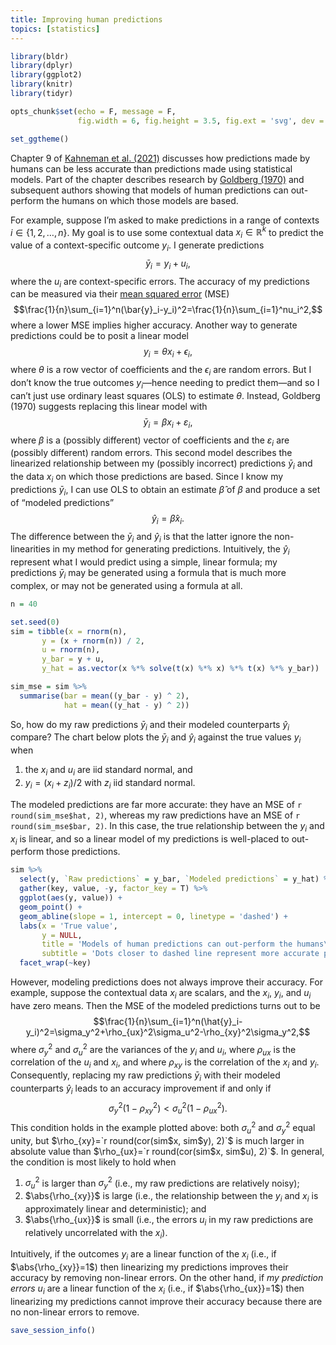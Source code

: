 ```yaml
---
title: Improving human predictions
topics: [statistics]
---
```


```r
library(bldr)
library(dplyr)
library(ggplot2)
library(knitr)
library(tidyr)

opts_chunk$set(echo = F, message = F,
               fig.width = 6, fig.height = 3.5, fig.ext = 'svg', dev = 'svg')

set_ggtheme()
```

Chapter 9 of [Kahneman et al. (2021)](https://readnoise.com) discusses how predictions made by humans can be less accurate than predictions made using statistical models.
Part of the chapter describes research by [Goldberg (1970)](https://doi.org/10.1037/h0029230) and subsequent authors showing that models of human predictions can out-perform the humans on which those models are based.

For example, suppose I'm asked to make predictions in a range of contexts $i\in\{1,2,\ldots,n\}$.
My goal is to use some contextual data $x_i\in\mathbb{R}^k$ to predict the value of a context-specific outcome $y_i$.
I generate predictions
$$\newcommand{\abs}[1]{\lvert#1\rvert}
\bar{y}_i=y_i+u_i,$$
where the $u_i$ are context-specific errors.
The accuracy of my predictions can be measured via their [mean squared error](https://en.wikipedia.org/wiki/Mean_squared_error) (MSE)
$$\frac{1}{n}\sum_{i=1}^n(\bar{y}_i-y_i)^2=\frac{1}{n}\sum_{i=1}^nu_i^2,$$
where a lower MSE implies higher accuracy.
Another way to generate predictions could be to posit a linear model
$$y_i=\theta x_i+\epsilon_i,$$
where $\theta$ is a row vector of coefficients and the $\epsilon_i$ are random errors.
But I don't know the true outcomes $y_i$---hence needing to predict them---and so I can't just use ordinary least squares (OLS) to estimate $\theta$.
Instead, Goldberg (1970) suggests replacing this linear model with
$$\bar{y}_i=\beta x_i+\varepsilon_i,$$
where $\beta$ is a (possibly different) vector of coefficients and the $\varepsilon_i$ are (possibly different) random errors.
This second model describes the linearized relationship between my (possibly incorrect) predictions $\bar{y}_i$ and the data $x_i$ on which those predictions are based.
Since I know my predictions $\bar{y}_i$, I can use OLS to obtain an estimate $\hat\beta$ of $\beta$ and produce a set of "modeled predictions"
$$\hat{y}_i=\hat\beta x_i.$$
The difference between the $\bar{y}_i$ and $\hat{y}_i$ is that the latter ignore the non-linearities in my method for generating predictions.
Intuitively, the $\hat{y}_i$ represent what I would predict using a simple, linear formula; my predictions $\bar{y}_i$ may be generated using a formula that is much more complex, or may not be generated using a formula at all.

```r
n = 40

set.seed(0)
sim = tibble(x = rnorm(n),
       y = (x + rnorm(n)) / 2,
       u = rnorm(n),
       y_bar = y + u,
       y_hat = as.vector(x %*% solve(t(x) %*% x) %*% t(x) %*% y_bar))

sim_mse = sim %>%
  summarise(bar = mean((y_bar - y) ^ 2),
            hat = mean((y_hat - y) ^ 2))
```

So, how do my raw predictions $\bar{y}_i$ and their modeled counterparts $\hat{y}_i$ compare?
The chart below plots the $\bar{y}_i$ and $\hat{y}_i$ against the true values $y_i$ when

1. the $x_i$ and $u_i$ are iid standard normal, and
2. $y_i=(x_i+z_i)/2$ with $z_i$ iid standard normal.

The modeled predictions are far more accurate: they have an MSE of `r round(sim_mse$hat, 2)`, whereas my raw predictions have an MSE of `r round(sim_mse$bar, 2)`.
In this case, the true relationship between the $y_i$ and $x_i$ is linear, and so a linear model of my predictions is well-placed to out-perform those predictions.

```r
sim %>%
  select(y, `Raw predictions` = y_bar, `Modeled predictions` = y_hat) %>%
  gather(key, value, -y, factor_key = T) %>%
  ggplot(aes(y, value)) +
  geom_point() +
  geom_abline(slope = 1, intercept = 0, linetype = 'dashed') +
  labs(x = 'True value',
       y = NULL,
       title = 'Models of human predictions can out-perform the humans\non which those models are based',
       subtitle = 'Dots closer to dashed line represent more accurate predictions') +
  facet_wrap(~key)
```

However, modeling predictions does not always improve their accuracy.
For example, suppose the contextual data $x_i$ are scalars, and the $x_i$, $y_i$, and $u_i$ have zero means.
Then the MSE of the modeled predictions turns out to be
$$\frac{1}{n}\sum_{i=1}^n(\hat{y}_i-y_i)^2=\sigma_y^2+\rho_{ux}^2\sigma_u^2-\rho_{xy}^2\sigma_y^2,$$
where $\sigma_y^2$ and $\sigma_u^2$ are the variances of the $y_i$ and $u_i$, where $\rho_{ux}$ is the correlation of the $u_i$ and $x_i$, and where $\rho_{xy}$ is the correlation of the $x_i$ and $y_i$.
Consequently, replacing my raw predictions $\bar{y}_i$ with their modeled counterparts $\hat{y}_i$ leads to an accuracy improvement if and only if
$$\sigma_y^2(1-\rho_{xy}^2)<\sigma_u^2(1-\rho_{ux}^2).$$
This condition holds in the example plotted above: both $\sigma_u^2$ and $\sigma_y^2$ equal unity, but $\rho_{xy}=`r round(cor(sim$x, sim$y), 2)`$ is much larger in absolute value than $\rho_{ux}=`r round(cor(sim$x, sim$u), 2)`$.
In general, the condition is most likely to hold when

1. $\sigma_u^2$ is larger than $\sigma_y^2$ (i.e., my raw predictions are relatively noisy);
2. $\abs{\rho_{xy}}$ is large (i.e., the relationship between the $y_i$ and $x_i$ is approximately linear and deterministic); and 
2. $\abs{\rho_{ux}}$ is small (i.e., the errors $u_i$ in my raw predictions are relatively uncorrelated with the $x_i$).

Intuitively, if the outcomes $y_i$ are a linear function of the $x_i$ (i.e., if $\abs{\rho_{xy}}=1$) then linearizing my predictions improves their accuracy by removing non-linear errors.
On the other hand, if *my prediction errors* $u_i$ are a linear function of the $x_i$ (i.e., if $\abs{\rho_{ux}}=1$) then linearizing my predictions cannot improve their accuracy because there are no non-linear errors to remove.

```r
save_session_info()
```
